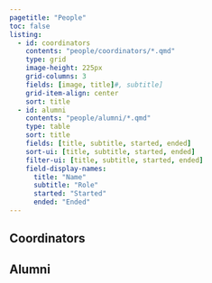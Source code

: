 ---
pagetitle: "People"
toc: false
listing:
  - id: coordinators
    contents: "people/coordinators/*.qmd"
    type: grid
    image-height: 225px
    grid-columns: 3
    fields: [image, title]#, subtitle]
    grid-item-align: center
    sort: title
  - id: alumni
    contents: "people/alumni/*.qmd"
    type: table
    sort: title
    fields: [title, subtitle, started, ended]
    sort-ui: [title, subtitle, started, ended]
    filter-ui: [title, subtitle, started, ended]
    field-display-names: 
      title: "Name"
      subtitle: "Role"
      started: "Started"
      ended: "Ended"
---

## Coordinators

:::{#coordinators}
:::

<!---
## Research Assistants

:::{#research-assistants}
:::
--->

## Alumni

:::{#alumni}
:::
